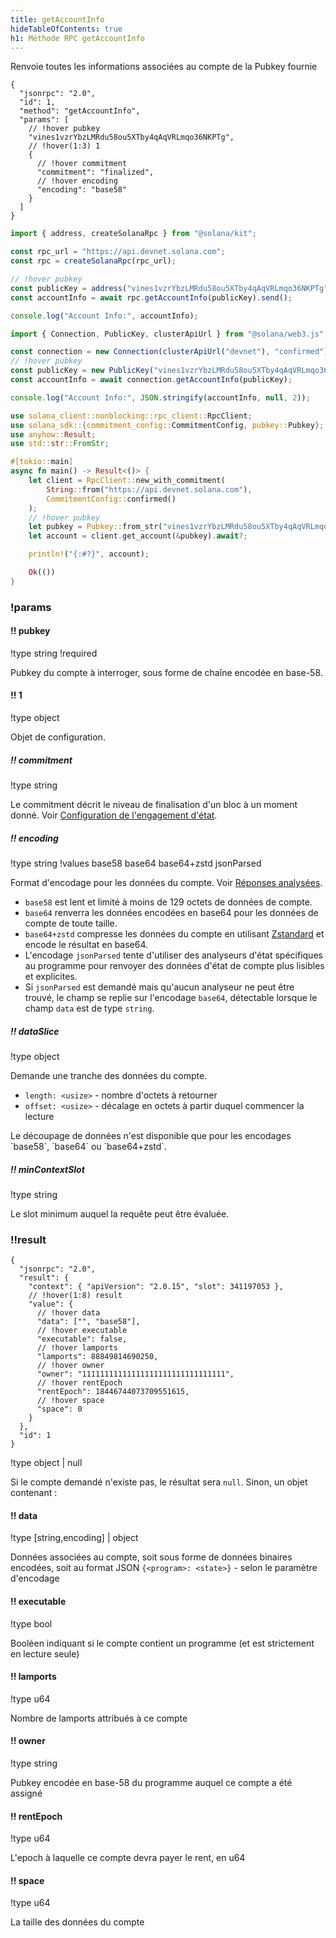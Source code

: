 ```yaml
---
title: getAccountInfo
hideTableOfContents: true
h1: Méthode RPC getAccountInfo
---
```


Renvoie toutes les informations associées au compte de la Pubkey fournie

<APIMethod>

```jsonc !!request curl
{
  "jsonrpc": "2.0",
  "id": 1,
  "method": "getAccountInfo",
  "params": [
    // !hover pubkey
    "vines1vzrYbzLMRdu58ou5XTby4qAqVRLmqo36NKPTg",
    // !hover(1:3) 1
    {
      // !hover commitment
      "commitment": "finalized",
      // !hover encoding
      "encoding": "base58"
    }
  ]
}
```

```ts !!request title="Kit"
import { address, createSolanaRpc } from "@solana/kit";

const rpc_url = "https://api.devnet.solana.com";
const rpc = createSolanaRpc(rpc_url);

// !hover pubkey
const publicKey = address("vines1vzrYbzLMRdu58ou5XTby4qAqVRLmqo36NKPTg");
const accountInfo = await rpc.getAccountInfo(publicKey).send();

console.log("Account Info:", accountInfo);
```

```ts !!request title="web3.js"
import { Connection, PublicKey, clusterApiUrl } from "@solana/web3.js";

const connection = new Connection(clusterApiUrl("devnet"), "confirmed");
// !hover pubkey
const publicKey = new PublicKey("vines1vzrYbzLMRdu58ou5XTby4qAqVRLmqo36NKPTg");
const accountInfo = await connection.getAccountInfo(publicKey);

console.log("Account Info:", JSON.stringify(accountInfo, null, 2));
```

```rs !!request title="Rust"
use solana_client::nonblocking::rpc_client::RpcClient;
use solana_sdk::{commitment_config::CommitmentConfig, pubkey::Pubkey};
use anyhow::Result;
use std::str::FromStr;

#[tokio::main]
async fn main() -> Result<()> {
    let client = RpcClient::new_with_commitment(
        String::from("https://api.devnet.solana.com"),
        CommitmentConfig::confirmed()
    );
    // !hover pubkey
    let pubkey = Pubkey::from_str("vines1vzrYbzLMRdu58ou5XTby4qAqVRLmqo36NKPTg")?;
    let account = client.get_account(&pubkey).await?;

    println!("{:#?}", account);

    Ok(())
}
```

### !params

#### !! pubkey

!type string !required

Pubkey du compte à interroger, sous forme de chaîne encodée en base-58.

#### !! 1

!type object

Objet de configuration.

##### !! commitment

!type string

Le commitment décrit le niveau de finalisation d'un bloc à un moment donné. Voir
[Configuration de l'engagement d'état](/docs/rpc#configuring-state-commitment).

##### !! encoding

!type string !values base58 base64 base64+zstd jsonParsed

Format d'encodage pour les données du compte. Voir
[Réponses analysées](/docs/rpc#parsed-responses).

- `base58` est lent et limité à moins de 129 octets de données de compte.
- `base64` renverra les données encodées en base64 pour les données de compte de
  toute taille.
- `base64+zstd` compresse les données du compte en utilisant
  [Zstandard](https://facebook.github.io/zstd/) et encode le résultat en base64.
- L'encodage `jsonParsed` tente d'utiliser des analyseurs d'état spécifiques au
  programme pour renvoyer des données d'état de compte plus lisibles et
  explicites.
- Si `jsonParsed` est demandé mais qu'aucun analyseur ne peut être trouvé, le
  champ se replie sur l'encodage `base64`, détectable lorsque le champ `data`
  est de type `string`.

##### !! dataSlice

!type object

Demande une tranche des données du compte.

- `length: <usize>` - nombre d'octets à retourner
- `offset: <usize>` - décalage en octets à partir duquel commencer la lecture

<Callout type="info">
  Le découpage de données n'est disponible que pour les encodages `base58`,
  `base64` ou `base64+zstd`.
</Callout>

##### !! minContextSlot

!type string

Le slot minimum auquel la requête peut être évaluée.

### !!result

```jsonc !response
{
  "jsonrpc": "2.0",
  "result": {
    "context": { "apiVersion": "2.0.15", "slot": 341197053 },
    // !hover(1:8) result
    "value": {
      // !hover data
      "data": ["", "base58"],
      // !hover executable
      "executable": false,
      // !hover lamports
      "lamports": 88849814690250,
      // !hover owner
      "owner": "11111111111111111111111111111111",
      // !hover rentEpoch
      "rentEpoch": 18446744073709551615,
      // !hover space
      "space": 0
    }
  },
  "id": 1
}
```

!type object | null

Si le compte demandé n'existe pas, le résultat sera `null`. Sinon, un objet
contenant :

#### !! data

!type \[string,encoding\] | object

Données associées au compte, soit sous forme de données binaires encodées, soit
au format JSON `{<program>: <state>}` - selon le paramètre d'encodage

#### !! executable

!type bool

Booléen indiquant si le compte contient un programme (et est strictement en
lecture seule)

#### !! lamports

!type u64

Nombre de lamports attribués à ce compte

#### !! owner

!type string

Pubkey encodée en base-58 du programme auquel ce compte a été assigné

#### !! rentEpoch

!type u64

L'epoch à laquelle ce compte devra payer le rent, en u64

#### !! space

!type u64

La taille des données du compte

</APIMethod>
